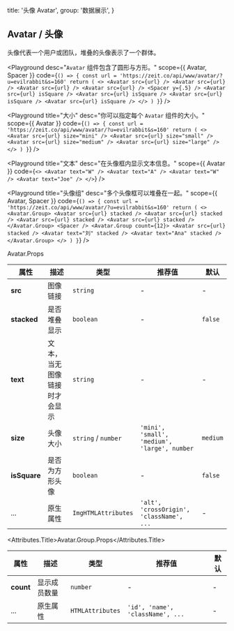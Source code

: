 
  title: '头像 Avatar',
  group: '数据展示',
}

## Avatar / 头像

头像代表一个用户或团队，堆叠的头像表示了一个群体。

<Playground
  desc="`Avatar` 组件包含了圆形与方形。"
  scope={{ Avatar, Spacer }}
  code={`
() => {
  const url = 'https://zeit.co/api/www/avatar/?u=evilrabbit&s=160'
  return (
    <>
      <Avatar src={url} />
      <Avatar src={url} />
      <Avatar src={url} />
      <Avatar src={url} />
      <Spacer y={.5} />
      <Avatar src={url} isSquare />
      <Avatar src={url} isSquare />
      <Avatar src={url} isSquare />
      <Avatar src={url} isSquare />
    </>
  )
}
`}
/>

<Playground
  title="大小"
  desc="你可以指定每个 `Avatar` 组件的大小。"
  scope={{ Avatar }}
  code={`
() => {
  const url = 'https://zeit.co/api/www/avatar/?u=evilrabbit&s=160'
  return (
    <>
      <Avatar src={url} size="mini" />
      <Avatar src={url} size="small" />
      <Avatar src={url} size="medium" />
      <Avatar src={url} size="large" />
    </>
  )
}
`}
/>

<Playground
  title="文本"
  desc="在头像框内显示文本信息。"
  scope={{ Avatar }}
  code={`
<>
  <Avatar text="W" />
  <Avatar text="A" />
  <Avatar text="W" />
  <Avatar text="Joe" />
</>
`}
/>

<Playground
  title="头像组"
  desc="多个头像框可以堆叠在一起。"
  scope={{ Avatar, Spacer }}
  code={`
() => {
  const url = 'https://zeit.co/api/www/avatar/?u=evilrabbit&s=160'
  return (
    <>
      <Avatar.Group>
        <Avatar src={url} stacked />
        <Avatar src={url} stacked />
        <Avatar src={url} stacked />
        <Avatar src={url} stacked />
      </Avatar.Group>
      <Spacer />
      <Avatar.Group count={12}>
        <Avatar src={url} stacked />
        <Avatar text="刘" stacked />
        <Avatar text="Ana" stacked />
      </Avatar.Group>
    </>
  )
}
`}
/>

<Attributes edit="/pages/zh-cn/components/avatar.mdx">
<Attributes.Title>Avatar.Props</Attributes.Title>

| 属性         | 描述                         | 类型                | 推荐值                                       | 默认     |
| ------------ | ---------------------------- | ------------------- | -------------------------------------------- | -------- |
| **src**      | 图像链接                     | `string`            | -                                            | -        |
| **stacked**  | 是否堆叠显示                 | `boolean`           | -                                            | `false`  |
| **text**     | 文本，当无图像链接时才会显示 | `string`            | -                                            | -        |
| **size**     | 头像大小                     | `string` / `number` | `'mini', 'small', 'medium', 'large', number` | `medium` |
| **isSquare** | 是否为方形头像               | `boolean`           | -                                            | `false`  |
| ...          | 原生属性                     | `ImgHTMLAttributes` | `'alt', 'crossOrigin', 'className', ...`     | -        |

<Attributes.Title>Avatar.Group.Props</Attributes.Title>

| 属性      | 描述         | 类型             | 推荐值                           | 默认 |
| --------- | ------------ | ---------------- | -------------------------------- | ---- |
| **count** | 显示成员数量 | `number`         | -                                | -    |
| ...       | 原生属性     | `HTMLAttributes` | `'id', 'name', 'className', ...` | -    |

</Attributes>

